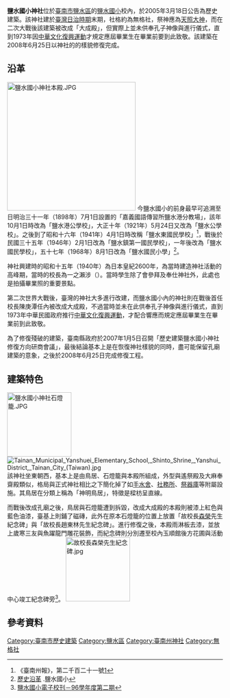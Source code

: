 {{Coord|23|19|22|N|120|16|16|E|display=title|scale:landmark}}
{{tw monument
|name=鹽水國小神社
|formername=
|image=鹽水國小神社.JPG
|imagename=
|othername=鹽水公學校（校內）神社<br/>鹽水國小孔廟
|formalname=
|level=歷史建築
|class=神社
|time={{JPN}}昭和十五年（1940年）{{r|凃}}
|location={{TWN}}臺南市鹽水區朝琴路137號<br/>（鹽水國小內）
|open=
|cost=
|website=
|material=臺灣檜木{{r|凃}}
}}
'''鹽水國小神社'''位於[[臺南市|臺南市]][[鹽水區|鹽水區]]的[[鹽水國小|鹽水國小]]校內，於2005年3月18日公告為歷史建築{{r|文}}。該神社建於[[臺灣日治時期|臺灣日治時期]]末期，社格約為無格社，祭神應為[[天照大神|天照大神]]{{r|凃}}，而在二次大戰後該建築被改成「大成殿」，但實際上並未供奉孔子神像與進行儀式，直到1973年因[[中華文化復興運動|中華文化復興運動]]才規定應屆畢業生在畢業前要到此致敬{{r|陳}}。該建築在2008年6月25日以神社的的樣貌修復完成{{r|陳}}。

== 沿革 ==
[[File:鹽水國小神社本殿.JPG|300px]]
今鹽水國小的前身最早可追溯至日明治三十一年（1898年）7月1日設置的「嘉義國語傳習所鹽水港分教場」，該年10月1日時改為「鹽水港公學校」，大正十年（1921年）5月24日又改為「鹽水公學校」{{r|陳}}。之後到了昭和十六年（1941年）4月1日時改稱「鹽水東國民學校」<ref>《臺南州報》，第二千百二十一號[http://fast.5819375.idv.tw/phpbb3/viewtopic.php?f=5&t=19838]{{Dead link|date=2018年7月 |bot=InternetArchiveBot |fix-attempted=yes }}</ref>，戰後於民國三十五年（1946年）2月1日改為「鹽水鎮第一國民學校」，一年後改為「鹽水國民學校」，五十七年（1968年）8月1日改為「鹽水國民小學」<ref>[http://www.yses.tn.edu.tw/?page_id=20 歷史沿革] {{Wayback|url=http://www.yses.tn.edu.tw/?page_id=20 |date=20190119121000 }}.鹽水國小</ref>。

神社興建時的昭和十五年（1940年）為日本皇紀2600年，為當時建造神社活動的高峰期，當時的校長為一之瀨涉（{{lang|ja|一ノ瀨涉}}）{{r|陳}}。當時學生除了會參拜及奉仕神社外，此處也是拍攝畢業照的重要景點{{r|陳}}。

第二次世界大戰後，臺灣的神社大多進行改建，而鹽水國小內的神社則在戰後首任校長陳庚潭任內被改成大成殿，不過當時並未在此供奉孔子神像與進行儀式，直到1973年中華民國政府推行[[中華文化復興運動|中華文化復興運動]]，才配合響應而規定應屆畢業生在畢業前到此致敬{{r|陳}}。

為了修復殘破的建築，臺南縣政府於2007年1月5日召開「歷史建築鹽水國小神社修復方向研商會議」，最後結論基本上是在恢復神社樣貌的同時，盡可能保留孔廟建築的意象，之後於2008年6月25日完成修復工程{{r|陳}}。

== 建築特色 ==
[[File:鹽水國小神社石燈籠.JPG|150px]]
[[File:Tainan_Municipal_Yanshuei_Elementary_School,_Shinto_Shrine,_Yanshui_District,_Tainan_City_(Taiwan).jpg|thumb]]
該神社坐東朝西，基本上是由鳥居、石燈籠與本殿所組成，外型與遙祭殿及大麻奉齋殿類似，格局與正式神社相比之下簡化掉了如[[手水舍|手水舍]]、[[社務所|社務所]]、[[祭器庫|祭器庫]]等附屬設施{{r|陳}}。其鳥居在分類上稱為「神明鳥居」，特徵是樑枋呈直線{{r|陳}}。

而戰後改成孔廟之後，鳥居與石燈籠遭到拆毀，改成大成殿的本殿則被漆上紅色與藍色油漆，臺基上則鋪了磁磚，此外在原本石燈籠的位置上放置「故校長[[森榮|森榮]]先生紀念碑」與「故校長趙東林先生紀念碑」{{r|陳}}。進行修復之後，本殿雨淋板去漆，並放上歲寒三友與魚躍龍門雕花裝飾，而紀念碑則分別遷至校內玉順館後方花圃與活動中心竣工紀念碑旁<ref>[http://163.26.172.1/xoops2_plugin/website/mag/96_3/index.html 鹽水國小電子校刊－96學年度第二期]{{dead link|date=2018年5月 |bot=InternetArchiveBot |fix-attempted=yes }}</ref>。
[[File:故校長森榮先生紀念碑.jpg|150px]]

== 參考資料 ==
{{reflist|2|refs=
<ref name="文">{{cite web|url=https://nchdb.boch.gov.tw/assets/advanceSearch/historicalBuilding/20050318000005|title=鹽水國小神社|publisher=文化部文化資產局|accessdate=|archive-date=2019-01-19|archive-url=https://web.archive.org/web/20190119121531/https://nchdb.boch.gov.tw/assets/advanceSearch/historicalBuilding/20050318000005|dead-url=no}}</ref>
<ref name="凃">{{cite book|author=凃順從 |title=《南瀛歷史建築誌·鹽水公學校校內神社》 |publisher=臺南縣政府 |isbn=978-986-00-9689-7 |pages=238－253頁|date=2009年3月}}</ref>
<ref name="陳">{{cite book|author=陳美惠 |title=《南瀛文獻－第八期·歷史建築鹽水國小神社修復紀實》 |publisher=臺南縣政府 |issn=1812-7223 |pages=168－179頁|date=2009年8月}}</ref>
}}

{{台南市歷史建築}}
[[Category:臺南市歷史建築|Category:臺南市歷史建築]]
[[Category:鹽水區|Category:鹽水區]]
[[Category:臺南州神社|Category:臺南州神社]]
[[Category:無格社|Category:無格社]]
